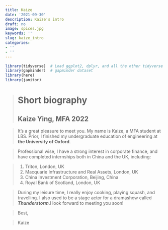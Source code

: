 ```yaml
---
title: Kaize
date: '2021-09-30'
description: Kaize's intro
draft: no
image: spices.jpg
keywords: ''
slug: kaize_intro
categories:
- ''
- ''
---
```

  



```r
library(tidyverse)  # Load ggplot2, dplyr, and all the other tidyverse packages
library(gapminder)  # gapminder dataset
library(here)
library(janitor)
```

> # Short biography
## Kaize Ying, MFA 2022

>It's a great pleasure to meet you. My name is Kaize, a MFA student at LBS. Prior, I finished my undergraduate education of engineering at **the University of Oxford**.

>Professional wise, I have a strong interest in corporate finance, and have completed internships both in China and the UK, including:

>
1. Triton, London, UK
2. Macquarie Infrastructure and Real Assets, London, UK
3. China Investment Corporation, Beijing, China
4. Royal Bank of Scotland, London, UK

>During my leisure time, I really enjoy cooking, playing squash, and travelling. I also used to be a stage actor for a dramashow called ***Thunderstorm***.I look forward to meeting you soon!

>Best, 

>Kaize